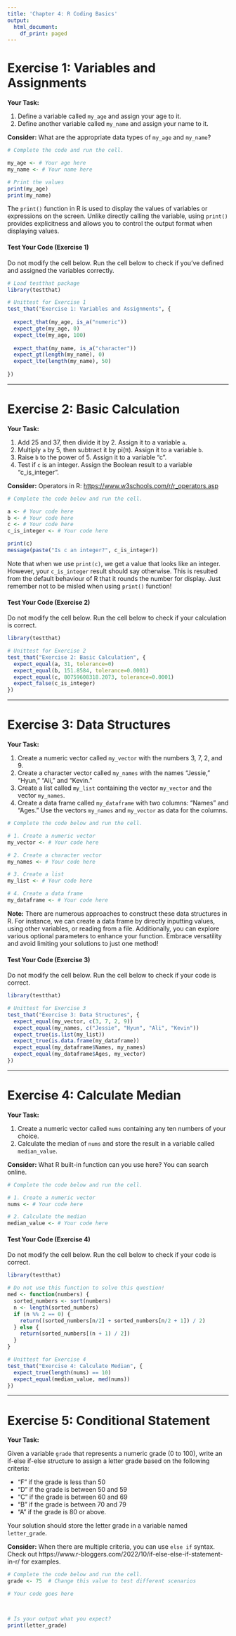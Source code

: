 ```yaml
---
title: 'Chapter 4: R Coding Basics'
output:
  html_document:
    df_print: paged
---
```


# Exercise 1: Variables and Assignments

**Your Task:**

1. Define a variable called `my_age` and assign your age to it.  
2. Define another variable called `my_name` and assign your name to it.  

**Consider:** What are the appropriate data types of `my_age` and `my_name`?  

```r
# Complete the code and run the cell.

my_age <- # Your age here
my_name <- # Your name here

# Print the values
print(my_age)
print(my_name)
```

The `print()` function in R is used to display the values of variables or expressions on the screen. Unlike directly calling the variable, using `print()` provides explicitness and allows you to control the output format when displaying values.

#### Test Your Code (Exercise 1)

Do not modify the cell below. Run the cell below to check if you've defined and assigned the variables correctly.

```r
# Load testthat package
library(testthat)

# Unittest for Exercise 1
test_that("Exercise 1: Variables and Assignments", {
  
  expect_that(my_age, is_a("numeric"))
  expect_gte(my_age, 0)
  expect_lte(my_age, 100)
  
  expect_that(my_name, is_a("character"))
  expect_gt(length(my_name), 0)
  expect_lte(length(my_name), 50)
  
})
```

------------------------------------------------------------------------

# Exercise 2: Basic Calculation

**Your Task:**

1. Add 25 and 37, then divide it by 2. Assign it to a variable `a`.  
2. Multiply `a` by 5, then subtract it by pi(π). Assign it to a variable `b`.  
3. Raise `b` to the power of 5. Assign it to a variable "c".  
4. Test if `c` is an integer. Assign the Boolean result to a variable "c_is_integer".  

**Consider:** Operators in R: <https://www.w3schools.com/r/r_operators.asp>

```r
# Complete the code below and run the cell.

a <- # Your code here
b <- # Your code here
c <- # Your code here
c_is_integer <- # Your code here

print(c)
message(paste("Is c an integer?", c_is_integer))
```

Note that when we use `print(c)`, we get a value that looks like an integer. However, your `c_is_integer` result should say otherwise. This is resulted from the default behaviour of R that it rounds the number for display. Just remember not to be misled when using `print()` function!

#### Test Your Code (Exercise 2)

Do not modify the cell below. Run the cell below to check if your calculation is correct.

```r
library(testthat)

# Unittest for Exercise 2
test_that("Exercise 2: Basic Calculation", {
  expect_equal(a, 31, tolerance=0)
  expect_equal(b, 151.8584, tolerance=0.0001)
  expect_equal(c, 80759608318.2073, tolerance=0.0001)
  expect_false(c_is_integer)
})
```

------------------------------------------------------------------------

# Exercise 3: Data Structures

**Your Task:**

1. Create a numeric vector called `my_vector` with the numbers 3, 7, 2, and 9.  
2. Create a character vector called `my_names` with the names "Jessie," "Hyun," "Ali," and "Kevin."  
3. Create a list called `my_list` containing the vector `my_vector` and the vector `my_names`.  
4. Create a data frame called `my_dataframe` with two columns: "Names" and "Ages." Use the vectors `my_names` and `my_vector` as data for the columns.  


```r
# Complete the code below and run the cell.

# 1. Create a numeric vector
my_vector <- # Your code here

# 2. Create a character vector
my_names <- # Your code here

# 3. Create a list
my_list <- # Your code here

# 4. Create a data frame
my_dataframe <- # Your code here
```

**Note:** There are numerous approaches to construct these data structures in R. For instance, we can create a data frame by directly inputting values, using other variables, or reading from a file. Additionally, you can explore various optional parameters to enhance your function. Embrace versatility and avoid limiting your solutions to just one method!  

#### Test Your Code (Exercise 3)

Do not modify the cell below. Run the cell below to check if your code is correct.

```r
library(testthat)

# Unittest for Exercise 3
test_that("Exercise 3: Data Structures", {
  expect_equal(my_vector, c(3, 7, 2, 9))
  expect_equal(my_names, c("Jessie", "Hyun", "Ali", "Kevin"))
  expect_true(is.list(my_list))
  expect_true(is.data.frame(my_dataframe))
  expect_equal(my_dataframe$Names, my_names)
  expect_equal(my_dataframe$Ages, my_vector)
})
```

------------------------------------------------------------------------

# Exercise 4: Calculate Median

**Your Task:**

1. Create a numeric vector called `nums` containing any ten numbers of your choice.  
2. Calculate the median of `nums` and store the result in a variable called `median_value`.

**Consider:** What R built-in function can you use here? You can search online.

```r
# Complete the code below and run the cell.

# 1. Create a numeric vector
nums <- # Your code here

# 2. Calculate the median
median_value <- # Your code here
```

#### Test Your Code (Exercise 4)

Do not modify the cell below. Run the cell below to check if your code is correct.

```r
library(testthat)

# Do not use this function to solve this question!
med <- function(numbers) { 
  sorted_numbers <- sort(numbers)
  n <- length(sorted_numbers)
  if (n %% 2 == 0) {
    return((sorted_numbers[n/2] + sorted_numbers[n/2 + 1]) / 2)
  } else {
    return(sorted_numbers[(n + 1) / 2])
  }
}

# Unittest for Exercise 4
test_that("Exercise 4: Calculate Median", {
  expect_true(length(nums) == 10)
  expect_equal(median_value, med(nums))
})
```


------------------------------------------------------------------------

# Exercise 5: Conditional Statement

**Your Task:**

Given a variable `grade` that represents a numeric grade (0 to 100), write an if-else if-else structure to assign a letter grade based on the following criteria:

-   "F" if the grade is less than 50
-   "D" if the grade is between 50 and 59
-   "C" if the grade is between 60 and 69
-   "B" if the grade is between 70 and 79
-   "A" if the grade is 80 or above.

Your solution should store the letter grade in a variable named `letter_grade`.

**Consider:** When there are multiple criteria, you can use `else if` syntax. Check out https://www.r-bloggers.com/2022/10/if-else-else-if-statement-in-r/ for examples.


```r
# Complete the code below and run the cell.
grade <- 75  # Change this value to test different scenarios

# Your code goes here



# Is your output what you expect?
print(letter_grade)
```
